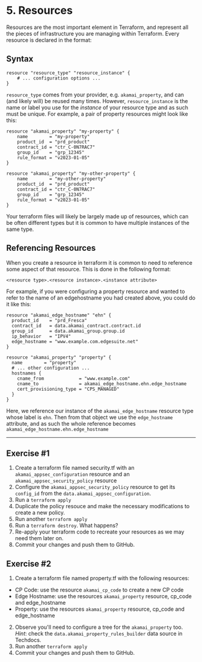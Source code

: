 # 5. Resources

Resources are the most important element in Terraform, and represent all the pieces of infrastructure you are managing within Terraform. Every resource is declared in the format:

## Syntax

```hcl
resource "resource_type" "resource_instance" {
    # ... configuration options ...
}
```

`resource_type` comes from your provider, e.g. `akamai_property`, and can (and likely will) be reused many times. However, `resource_instance` is the name or label you use for the _instance_ of your resource type and as such must be unique. For example, a pair of property resources might look like this:

```hcl {1,9}
resource "akamai_property" "my-property" {
    name        = "my-property"
    product_id  = "prd_product"
    contract_id = "ctr_C-0N7RAC7"
    group_id    = "grp_12345"
    rule_format = "v2023-01-05"
}

resource "akamai_property" "my-other-property" {
    name        = "my-other-property"
    product_id  = "prd_product"
    contract_id = "ctr_C-0N7RAC7"
    group_id    = "grp_12345"
    rule_format = "v2023-01-05"
}
```

Your terraform files will likely be largely made up of resources, which can be often different types but it is common to have multiple instances of the same type.

## Referencing Resources

When you create a resource in terraform it is common to need to reference some aspect of that resource. This is done in the following format:

```hcl
<resource type>.<resource instance>.<instance attribute>
```

For example, if you were configuring a property resource and wanted to refer to the name of an edgehostname you had created above, you could do it like this:

```hcl filename="main.tf" copy {14}
resource "akamai_edge_hostname" "ehn" {
  product_id    = "prd_Fresca"
  contract_id   = data.akamai_contract.contract.id
  group_id      = data.akamai_group.group.id
  ip_behavior   = "IPV4"
  edge_hostname = "www.example.com.edgesuite.net"
}

resource "akamai_property" "property" {
  name        = "property"
  # ... other configuration ...
  hostnames {
    cname_from             = "www.example.com"
    cname_to               = akamai_edge_hostname.ehn.edge_hostname
    cert_provisioning_type = "CPS_MANAGED"
  }
}
```

Here, we reference our instance of the `akamai_edge_hostname` resource type whose label is `ehn`. Then from that object we use the `edge_hostname` attribute, and as such the whole reference becomes `akamai_edge_hostname.ehn.edge_hostname`

---

## Exercise \#1

1. Create a terraform file named security.tf with an `akamai_appsec_configuration` resource and an `akamai_appsec_security_policy` resource
2. Configure the `akamai_appsec_security_policy` resource to get its `config_id` from the `data.akamai_appsec_configuration`.
3. Run a `terraform apply`
4. Duplicate the policy resouce and make the necessary modifications to create a new policy. 
5. Run another `terraform apply`
6. Run a `terraform destroy`. What happens?
7. Re-apply your terraform code to recreate your resources as we may need them later on. 
8. Commit your changes and push them to GitHub. 


## Exercise \#2

1. Create a terraform file named property.tf with the following resources:
  - CP Code: use the resource `akamai_cp_code` to create a new CP code
  - Edge Hostname: use the resources `akamai_property` resource, cp_code and edge_hostname
  - Property: use the resources `akamai_property` resource, cp_code and edge_hostname
2. Observe you'll need to configure a tree for the `akamai_property` too. _Hint_: check the `data.akamai_property_rules_builder` data source in Techdocs.
3. Run another `terraform apply`
4. Commit your changes and push them to GitHub. 